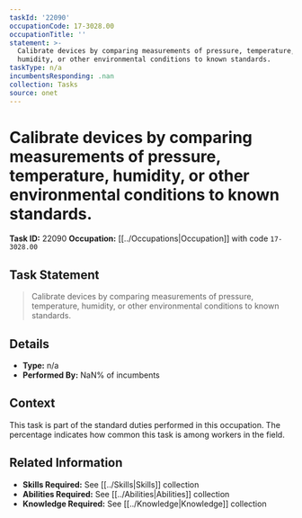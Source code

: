 ```yaml
---
taskId: '22090'
occupationCode: 17-3028.00
occupationTitle: ''
statement: >-
  Calibrate devices by comparing measurements of pressure, temperature,
  humidity, or other environmental conditions to known standards.
taskType: n/a
incumbentsResponding: .nan
collection: Tasks
source: onet
---
```

# Calibrate devices by comparing measurements of pressure, temperature, humidity, or other environmental conditions to known standards.

**Task ID:** 22090
**Occupation:** [[../Occupations|Occupation]] with code `17-3028.00`

## Task Statement

> Calibrate devices by comparing measurements of pressure, temperature, humidity, or other environmental conditions to known standards.

## Details

- **Type:** n/a
- **Performed By:** NaN% of incumbents

## Context

This task is part of the standard duties performed in this occupation. The percentage indicates how common this task is among workers in the field.

## Related Information

- **Skills Required:** See [[../Skills|Skills]] collection
- **Abilities Required:** See [[../Abilities|Abilities]] collection
- **Knowledge Required:** See [[../Knowledge|Knowledge]] collection
